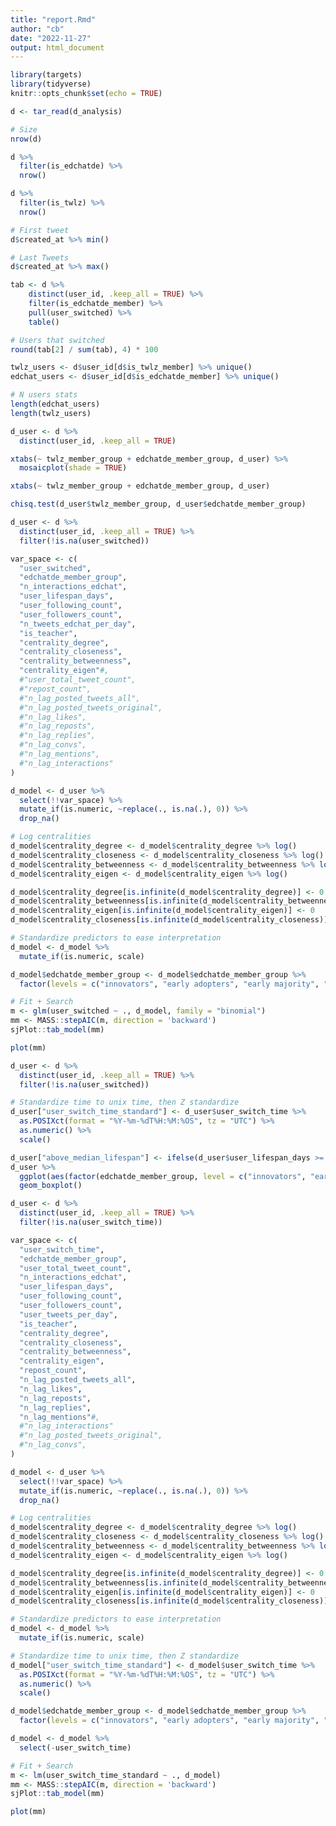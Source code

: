 ```yaml
---
title: "report.Rmd"
author: "cb"
date: "2022-11-27"
output: html_document
---
```


```r
library(targets)
library(tidyverse)
knitr::opts_chunk$set(echo = TRUE)
```

```r
d <- tar_read(d_analysis)
```

```r

# Size
nrow(d)

d %>% 
  filter(is_edchatde) %>% 
  nrow()

d %>% 
  filter(is_twlz) %>% 
  nrow()

# First tweet
d$created_at %>% min()

# Last Tweets
d$created_at %>% max()

tab <- d %>%
    distinct(user_id, .keep_all = TRUE) %>%
    filter(is_edchatde_member) %>% 
    pull(user_switched) %>%
    table()

# Users that switched
round(tab[2] / sum(tab), 4) * 100

twlz_users <- d$user_id[d$is_twlz_member] %>% unique()
edchat_users <- d$user_id[d$is_edchatde_member] %>% unique()

# N users stats
length(edchat_users)
length(twlz_users)
```

```r

d_user <- d %>%
  distinct(user_id, .keep_all = TRUE)

xtabs(~ twlz_member_group + edchatde_member_group, d_user) %>%
  mosaicplot(shade = TRUE)

xtabs(~ twlz_member_group + edchatde_member_group, d_user)

chisq.test(d_user$twlz_member_group, d_user$edchatde_member_group)

```

```r

d_user <- d %>%
  distinct(user_id, .keep_all = TRUE) %>%
  filter(!is.na(user_switched))

var_space <- c(
  "user_switched",
  "edchatde_member_group",
  "n_interactions_edchat",
  "user_lifespan_days",
  "user_following_count",
  "user_followers_count",
  "n_tweets_edchat_per_day",
  "is_teacher",
  "centrality_degree",
  "centrality_closeness",
  "centrality_betweenness",
  "centrality_eigen"#,
  #"user_total_tweet_count",
  #"repost_count",
  #"n_lag_posted_tweets_all",
  #"n_lag_posted_tweets_original",
  #"n_lag_likes",
  #"n_lag_reposts",
  #"n_lag_replies",
  #"n_lag_convs",
  #"n_lag_mentions",
  #"n_lag_interactions"
)

d_model <- d_user %>%
  select(!!var_space) %>%
  mutate_if(is.numeric, ~replace(., is.na(.), 0)) %>% 
  drop_na()

# Log centralities
d_model$centrality_degree <- d_model$centrality_degree %>% log()
d_model$centrality_closeness <- d_model$centrality_closeness %>% log()
d_model$centrality_betweenness <- d_model$centrality_betweenness %>% log()
d_model$centrality_eigen <- d_model$centrality_eigen %>% log()

d_model$centrality_degree[is.infinite(d_model$centrality_degree)] <- 0
d_model$centrality_betweenness[is.infinite(d_model$centrality_betweenness)] <- 0
d_model$centrality_eigen[is.infinite(d_model$centrality_eigen)] <- 0
d_model$centrality_closeness[is.infinite(d_model$centrality_closeness)] <- 0

# Standardize predictors to ease interpretation
d_model <- d_model %>%
  mutate_if(is.numeric, scale)

d_model$edchatde_member_group <- d_model$edchatde_member_group %>% 
  factor(levels = c("innovators", "early adopters", "early majority", "late majority", "laggards"))

# Fit + Search
m <- glm(user_switched ~ ., d_model, family = "binomial")
mm <- MASS::stepAIC(m, direction = 'backward')
sjPlot::tab_model(mm)

plot(mm)


```

```r

d_user <- d %>%
  distinct(user_id, .keep_all = TRUE) %>%
  filter(!is.na(user_switched))

# Standardize time to unix time, then Z standardize
d_user["user_switch_time_standard"] <- d_user$user_switch_time %>%
  as.POSIXct(format = "%Y-%m-%dT%H:%M:%OS", tz = "UTC") %>%
  as.numeric() %>%
  scale()

d_user["above_median_lifespan"] <- ifelse(d_user$user_lifespan_days >= median(d_user$user_lifespan_days), "high", "low")
d_user %>%
  ggplot(aes(factor(edchatde_member_group, level = c("innovators", "early adopters", "early majority", "late majority", "laggards")), user_switch_time_standard, fill = above_median_lifespan)) +
  geom_boxplot()


```

```r

d_user <- d %>%
  distinct(user_id, .keep_all = TRUE) %>%
  filter(!is.na(user_switch_time))

var_space <- c(
  "user_switch_time",
  "edchatde_member_group",
  "user_total_tweet_count",
  "n_interactions_edchat",
  "user_lifespan_days",
  "user_following_count",
  "user_followers_count",
  "user_tweets_per_day",
  "is_teacher",
  "centrality_degree",
  "centrality_closeness",
  "centrality_betweenness",
  "centrality_eigen",
  "repost_count",
  "n_lag_posted_tweets_all",
  "n_lag_likes",
  "n_lag_reposts",
  "n_lag_replies",
  "n_lag_mentions"#,
  #"n_lag_interactions"
  #"n_lag_posted_tweets_original",
  #"n_lag_convs",
)

d_model <- d_user %>%
  select(!!var_space) %>%
  mutate_if(is.numeric, ~replace(., is.na(.), 0)) %>% 
  drop_na()

# Log centralities
d_model$centrality_degree <- d_model$centrality_degree %>% log()
d_model$centrality_closeness <- d_model$centrality_closeness %>% log()
d_model$centrality_betweenness <- d_model$centrality_betweenness %>% log()
d_model$centrality_eigen <- d_model$centrality_eigen %>% log()

d_model$centrality_degree[is.infinite(d_model$centrality_degree)] <- 0
d_model$centrality_betweenness[is.infinite(d_model$centrality_betweenness)] <- 0
d_model$centrality_eigen[is.infinite(d_model$centrality_eigen)] <- 0
d_model$centrality_closeness[is.infinite(d_model$centrality_closeness)] <- 0

# Standardize predictors to ease interpretation
d_model <- d_model %>%
  mutate_if(is.numeric, scale)

# Standardize time to unix time, then Z standardize
d_model["user_switch_time_standard"] <- d_model$user_switch_time %>%
  as.POSIXct(format = "%Y-%m-%dT%H:%M:%OS", tz = "UTC") %>%
  as.numeric() %>%
  scale()

d_model$edchatde_member_group <- d_model$edchatde_member_group %>% 
  factor(levels = c("innovators", "early adopters", "early majority", "late majority", "laggards"))

d_model <- d_model %>% 
  select(-user_switch_time)

# Fit + Search
m <- lm(user_switch_time_standard ~ ., d_model)
mm <- MASS::stepAIC(m, direction = 'backward')
sjPlot::tab_model(mm)

plot(mm)

```


